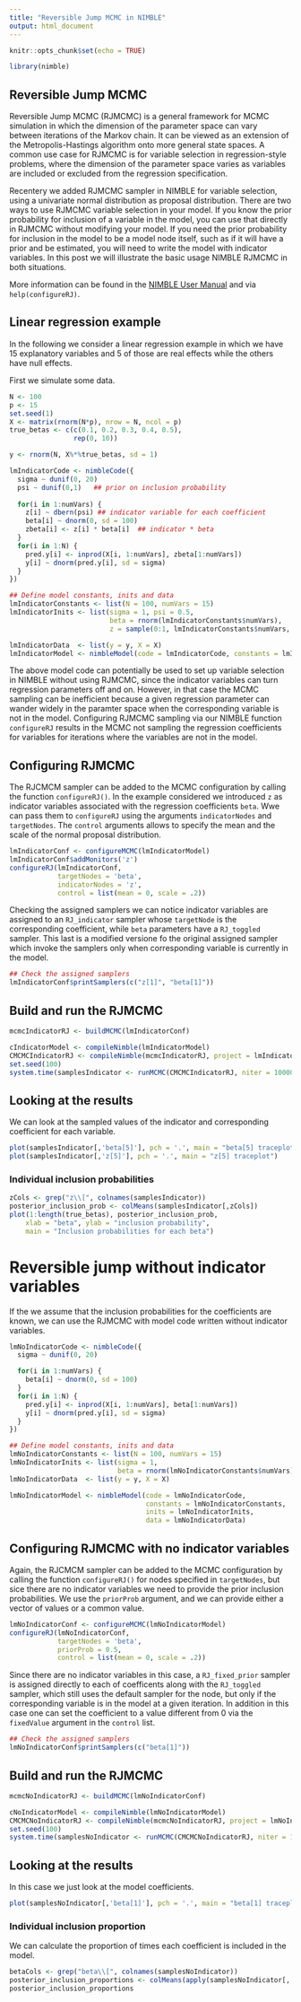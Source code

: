 ```yaml
---
title: "Reversible Jump MCMC in NIMBLE"
output: html_document
---
```


```r

knitr::opts_chunk$set(echo = TRUE)

library(nimble)
```

## Reversible Jump MCMC
<!-- What is reversible jump and why -->

Reversible Jump MCMC  (RJMCMC) is a general framework for MCMC simulation in which the dimension of the parameter space can vary between iterations of the Markov chain. It can be viewed as an extension of the Metropolis-Hastings algorithm onto more general state spaces. A common use case for RJMCMC is for variable selection in regression-style problems, where the dimension of the parameter space varies as variables are included or excluded from the regression specification. 

Recentery we added RJMCMC sampler in NIMBLE for variable selection, using a univariate normal distribution as proposal distribution. There are two ways to use RJMCMC variable selection in your model. If you know the prior probability for inclusion of a variable in the model, you can use that directly in RJMCMC without modifying your model. If you need the prior probability for inclusion in the model to be a model node itself, such as if it will have a prior and be estimated, you will need to write the model with indicator variables. In this post we will illustrate the basic usage NIMBLE RJMCMC in both situations. 

More information can be found in the <a href="https://r-nimble.org/documentation">NIMBLE User Manual</a> and via `help(configureRJ)`.
<!-- Should we link at the example page too? and viceversa? -->

## Linear regression example

In the following we consider a linear regression example in which we have $15$ explanatory variables and $5$ of those are real effects while the others have null effects.  

First we simulate some data.

```r
N <- 100
p <- 15
set.seed(1)
X <- matrix(rnorm(N*p), nrow = N, ncol = p)
true_betas <- c(c(0.1, 0.2, 0.3, 0.4, 0.5),
                rep(0, 10))

y <- rnorm(N, X%*%true_betas, sd = 1)
```


```r
lmIndicatorCode <- nimbleCode({
  sigma ~ dunif(0, 20)
  psi ~ dunif(0,1)   ## prior on inclusion probability
  
  for(i in 1:numVars) {
    z[i] ~ dbern(psi) ## indicator variable for each coefficient
    beta[i] ~ dnorm(0, sd = 100)  
    zbeta[i] <- z[i] * beta[i]  ## indicator * beta
  }
  for(i in 1:N) {
    pred.y[i] <- inprod(X[i, 1:numVars], zbeta[1:numVars])
    y[i] ~ dnorm(pred.y[i], sd = sigma)
  }
})

## Define model constants, inits and data
lmIndicatorConstants <- list(N = 100, numVars = 15)
lmIndicatorInits <- list(sigma = 1, psi = 0.5,  
                         beta = rnorm(lmIndicatorConstants$numVars), 
                         z = sample(0:1, lmIndicatorConstants$numVars, 0.5))

lmIndicatorData  <- list(y = y, X = X)
lmIndicatorModel <- nimbleModel(code = lmIndicatorCode, constants = lmIndicatorConstants, inits = lmIndicatorInits, data = lmIndicatorData)

```

The above model code can potentially be used to set up variable selection in NIMBLE without using RJMCMC, since the indicator variables can turn regression parameters off and on. However, in that case the MCMC sampling can be inefficient because a given regression parameter can wander widely in the paramter space when the corresponding variable is not in the model. Configuring RJMCMC sampling via our NIMBLE function `configureRJ` results in the MCMC not sampling the regression coefficients for variables for iterations where the variables are not in the model.

## Configuring RJMCMC

The RJCMCM sampler can be added to the MCMC configuration by calling the function `configureRJ()`. In the example considered we introduced `z` as indicator variables associated with the regression coefficients `beta`. Wwe can pass them to `configureRJ` using the arguments `indicatorNodes` and `targetNodes`. The `control` arguments allows to specify the mean and the scale of the normal proposal distribution. 

```r
lmIndicatorConf <- configureMCMC(lmIndicatorModel)
lmIndicatorConf$addMonitors('z')
configureRJ(lmIndicatorConf,
            targetNodes = 'beta',
            indicatorNodes = 'z',
            control = list(mean = 0, scale = .2))
```

Checking the assigned samplers we can notice indicator variables are assigned to an `RJ_indicator` sampler whose `targetNode` is the corresponding coefficient, while `beta` parameters have a `RJ_toggled` sampler. This last is a modified versione fo the original assigned sampler which invoke the samplers only when corresponding variable is currently in the model.

```r
## Check the assigned samplers
lmIndicatorConf$printSamplers(c("z[1]", "beta[1]"))

```

## Build and run the RJMCMC

```r
mcmcIndicatorRJ <- buildMCMC(lmIndicatorConf)

cIndicatorModel <- compileNimble(lmIndicatorModel)
CMCMCIndicatorRJ <- compileNimble(mcmcIndicatorRJ, project = lmIndicatorModel)
set.seed(100)
system.time(samplesIndicator <- runMCMC(CMCMCIndicatorRJ, niter = 100000, nburnin = 10000))
```

## Looking at the results

We can look at the sampled values of the indicator and corresponding coefficient for each variable.

```r
plot(samplesIndicator[,'beta[5]'], pch = '.', main = "beta[5] traceplot")
plot(samplesIndicator[,'z[5]'], pch = '.', main = "z[5] traceplot")
```

### Individual inclusion probabilities

```r
zCols <- grep("z\\[", colnames(samplesIndicator))
posterior_inclusion_prob <- colMeans(samplesIndicator[,zCols])
plot(1:length(true_betas), posterior_inclusion_prob,
	xlab = "beta", ylab = "inclusion probability",
	main = "Inclusion probabilities for each beta")
```

# Reversible jump without indicator variables

If the we assume that the inclusion probabilities for the coefficients are known, we can use the RJMCMC with model code written without indicator variables. 

```r
lmNoIndicatorCode <- nimbleCode({
  sigma ~ dunif(0, 20)

  for(i in 1:numVars) {
    beta[i] ~ dnorm(0, sd = 100)
  }
  for(i in 1:N) {
    pred.y[i] <- inprod(X[i, 1:numVars], beta[1:numVars])
    y[i] ~ dnorm(pred.y[i], sd = sigma)
  }
})

## Define model constants, inits and data
lmNoIndicatorConstants <- list(N = 100, numVars = 15)
lmNoIndicatorInits <- list(sigma = 1, 
                           beta = rnorm(lmNoIndicatorConstants$numVars))
lmNoIndicatorData  <- list(y = y, X = X)

lmNoIndicatorModel <- nimbleModel(code = lmNoIndicatorCode, 
                                  constants = lmNoIndicatorConstants,
                                  inits = lmNoIndicatorInits,
                                  data = lmNoIndicatorData)

```

## Configuring RJMCMC with no indicator variables

Again, the RJCMCM sampler can be added to the MCMC configuration by calling the function `configureRJ()` for nodes specified in `targetNodes`, but sice there are no indicator variables we need to provide the prior inclusion probabilities. We use the `priorProb` argument, and we can provide either a vector of values or a common value. 

```r
lmNoIndicatorConf <- configureMCMC(lmNoIndicatorModel)
configureRJ(lmNoIndicatorConf,
            targetNodes = 'beta',
            priorProb = 0.5,
            control = list(mean = 0, scale = .2))
```

Since there are no indicator variables in this case, a `RJ_fixed_prior` sampler is assigned directly to each of coefficents along with the `RJ_toggled` sampler, which still uses the default sampler for the node, but only if the corresponding variable is in the model at a given iteration. In addition in this case one can set the coefficient to a value different from $0$ via the `fixedValue` argument in the `control` list. 

```r
## Check the assigned samplers
lmNoIndicatorConf$printSamplers(c("beta[1]"))
```

## Build and run the RJMCMC

```r
mcmcNoIndicatorRJ <- buildMCMC(lmNoIndicatorConf)

cNoIndicatorModel <- compileNimble(lmNoIndicatorModel)
CMCMCNoIndicatorRJ <- compileNimble(mcmcNoIndicatorRJ, project = lmNoIndicatorModel)
set.seed(100)
system.time(samplesNoIndicator <- runMCMC(CMCMCNoIndicatorRJ, niter = 100000, nburnin = 10000))
```

## Looking at the results

In this case we just look at the model coefficients. 

```r
plot(samplesNoIndicator[,'beta[1]'], pch = '.', main = "beta[1] traceplot")
```

### Individual inclusion proportion

We can calculate the proportion of times each coefficient is included in the model. 

```r
betaCols <- grep("beta\\[", colnames(samplesNoIndicator))
posterior_inclusion_proportions <- colMeans(apply(samplesNoIndicator[, betaCols], 2, function(x) x!= 0))
posterior_inclusion_proportions

```



